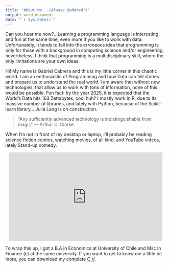 ```yaml
---
title: "About Me...(Always Updated!)"
output: word_document
date: "`r Sys.Date()`"
---
```


Can you hear me now?...Learning a 
programming language is interesting and fun at the same time, even more if you like to work with data. Unfortunately, it tends to fall into the erroneous idea that programming is only for those  with a background in computing science and/or engineering, nevertheless, I think that programming is a multidisciplinary skill, where the only limitations are your own ideas.

Hi! My name is Gabriel Cabrera and this is my little corner in this chaotic world. I am an enthusiastic of Programming and how Data can tell stories and prepare us to understand the real world. I am aware that without new technologies, that allow us to work with tons of information, none of this would be possible. Fun fact: by the year 2025, it is expected that the World’s Data hits 163 Zettabytes, cool huh? I mostly work in R, due to its massive number of libraries, and lately with Python, because of the Scikit-learn library... Julia Lang is on construction. 

> "Any sufficiently advanced technology is indistinguishable from magic" 
>--- Arthur C. Clarke

When I’m not in front of my desktop or laptop, I’ll probably be reading science fiction comics, watching movies, of all kind, and YouTube videos, lately Stand-up comedy.

<center>
<iframe src="https://giphy.com/embed/nmQTemUrporWo" width="480" height="277" frameBorder="0" class="giphy-embed" allowFullScreen></iframe><p><a href="https://giphy.com/gifs/doctor-who-matt-smith-surprise-nmQTemUrporWo"> </a></p>
</center>

To wrap this up, I got a B.A in Economics at University of Chile and Msc in Finance (c) at the same university. If you want to get to know me a little bit more, you can download my complete [C.V](/pdf/rmarkdown-cv.pdf).
